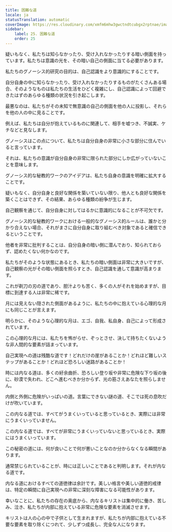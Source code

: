 ```yaml
---
title: 困難な道
locale: ja
statusTranslation: automatic
coverImage: https://res.cloudinary.com/xmfm6mhw3gwctndtcubgx2rptnae/image/upload/v1741354419/small_cover_la_gran_rebelion_28716e29d2.webp
sidebar:
    label: 25. 困難な道
    order: 25
---
```

疑いもなく、私たちは知らなかったり、受け入れなかったりする暗い側面を持っています。私たちは意識の光を、その暗い自己の側面に当てる必要があります。

私たちのグノーシス的研究の目的は、自己認識をより意識的にすることです。

自分自身の中に知らなかったり、受け入れなかったりするものがたくさんある場合、そのようなものは私たちの生活をひどく複雑にし、自己認識によって回避できたはずのあらゆる種類の状況を引き起こします。

最悪なのは、私たちがその未知で無意識の自己の側面を他の人に投影し、それらを他の人の中に見ることです。

例えば、私たちは自分が抱えているものに関連して、相手を嘘つき、不誠実、ケチなどと見なします。

グノーシスはこの点について、私たちは自分自身の非常に小さな部分に住んでいると言っています。

それは、私たちの意識が自分自身の非常に限られた部分にしか広がっていないことを意味します。

グノーシス的な秘教的ワークのアイデアは、私たち自身の意識を明確に拡大することです。

疑いもなく、自分自身と良好な関係を築いていない限り、他人とも良好な関係を築くことはできず、その結果、あらゆる種類の紛争が生じます。

自己観察を通じて、自分自身に対してはるかに意識的になることが不可欠です。

グノーシス的な秘教的ワークにおける一般的なグノーシス的ルールは、誰かと分かり合えない場合、それがまさに自分自身に取り組むべき対象であると確信できるということです。

他者を非常に批判することは、自分自身の暗い側に潜んでおり、知られておらず、認めたくない何かなのです。

私たちがそのような状態にあるとき、私たちの暗い側面は非常に大きいですが、自己観察の光がその暗い側面を照らすとき、自己認識を通して意識が高まります。

これが剃刀の刃の道であり、胆汁よりも苦く、多くの人がそれを始めますが、目標に到達する人は非常に稀です。

月には見えない隠された側面があるように、私たちの中に抱えている心理的な月にも同じことが言えます。

明らかに、そのような心理的な月は、エゴ、自我、私自身、自己によって形成されています。

この心理的な月には、私たちを怖がらせ、ぞっとさせ、決して持ちたくないような非人間的な要素が詰まっています。

自己実現への道は残酷な道です！どれだけの崖があることか！どれほど難しいステップがあることか！どれほど恐ろしい迷路があることか！

時には内なる道は、多くの紆余曲折、恐ろしい登り坂や非常に危険な下り坂の後に、砂漠で失われ、どこへ進むべきか分からず、光の筋さえあなたを照らしません。

内側と外側に危険がいっぱいの道。言葉にできない謎の道、そこでは死の息吹だけが吹いています。

この内なる道では、すべてがうまくいっていると思っているとき、実際には非常にうまくいっていません。

この内なる道では、すべてが非常にうまくいっていないと思っているとき、実際にはうまくいっています。

この秘密の道には、何が良いことで何が悪いことなのか分からなくなる瞬間があります。

通常禁じられていることが、時には正しいことであると判明します。それが内なる道です。

内なる道におけるすべての道徳律は余計です。美しい格言や美しい道徳的戒律は、特定の瞬間に自己実現への非常に深刻な障害になる可能性があります。

幸いなことに、私たちの存在の奥底から、内なるキリストは集中的に働き、苦しみ、泣き、私たちが内部に抱えている非常に危険な要素を消滅させます。

キリストは人の心の中で子供として生まれますが、私たちが内部に抱えている不要な要素を取り除くにつれて、少しずつ成長し、完全な人になります。

